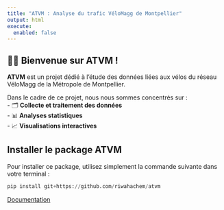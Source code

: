 ```yaml
---
title: "ATVM : Analyse du trafic VéloMagg de Montpellier"
output: html
execute:
  enabled: false
---
```


## 🚴‍♂️  Bienvenue sur **ATVM** !

**ATVM**  est un projet dédié à l’étude des données liées aux vélos du réseau VéloMagg de la Métropole de Montpellier. 

Dans le cadre de ce projet, nous nous sommes concentrés sur :  
- 🗂 **Collecte et traitement des données**   
- 📊 **Analyses statistiques**  
- 📈 **Visualisations interactives**  

##  Installer le package ATVM 

Pour installer ce package, utilisez simplement la commande suivante dans votre terminal :  

```python
pip install git+https://github.com/riwahachem/atvm
```

[Documentation](Documentation/_build/html/index.html)